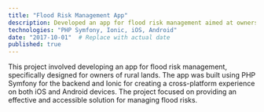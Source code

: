 ```yaml
---
title: "Flood Risk Management App"
description: Developed an app for flood risk management aimed at owners of rural lands, using PHP Symfony and Ionic for cross-platform iOS and Android app development, contributing to effective and accessible risk management solutions.
technologies: "PHP Symfony, Ionic, iOS, Android"
date: "2017-10-01"  # Replace with actual date
published: true
---
```


This project involved developing an app for flood risk management, specifically designed for owners of rural lands. The app was built using PHP Symfony for the backend and Ionic for creating a cross-platform experience on both iOS and Android devices. The project focused on providing an effective and accessible solution for managing flood risks.

